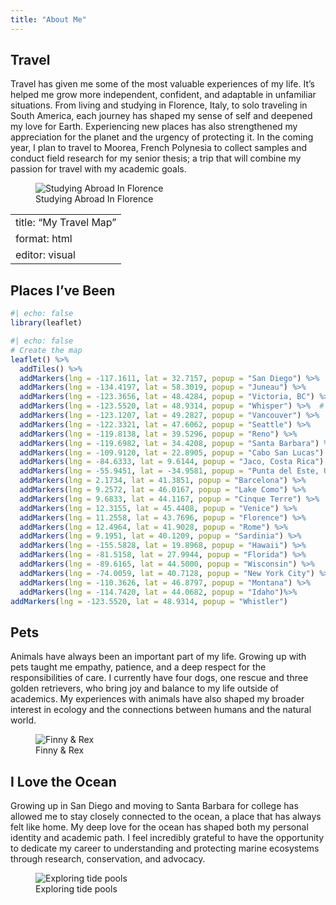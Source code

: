 ```yaml
---
title: "About Me"
---
```


## Travel

Travel has given me some of the most valuable experiences of my life. It’s helped me grow more independent, confident, and adaptable in unfamiliar situations. From living and studying in Florence, Italy, to solo traveling in South America, each journey has shaped my sense of self and deepened my love for Earth. Experiencing new places has also strengthened my appreciation for the planet and the urgency of protecting it. In the coming year, I plan to travel to Moorea, French Polynesia to collect samples and conduct field research for my senior thesis; a trip that will combine my passion for travel with my academic goals.

![Studying Abroad In Florence](images/IMG_6126.jpeg)

---
title: "My Travel Map"
format: html
editor: visual
---

##  Places I've Been

```r
#| echo: false
library(leaflet)
```


```r
#| echo: false
# Create the map
leaflet() %>%
  addTiles() %>%
  addMarkers(lng = -117.1611, lat = 32.7157, popup = "San Diego") %>%
  addMarkers(lng = -134.4197, lat = 58.3019, popup = "Juneau") %>%
  addMarkers(lng = -123.3656, lat = 48.4284, popup = "Victoria, BC") %>%
  addMarkers(lng = -123.5520, lat = 48.9314, popup = "Whisper") %>%  # Please confirm location for "Whisper"
  addMarkers(lng = -123.1207, lat = 49.2827, popup = "Vancouver") %>%
  addMarkers(lng = -122.3321, lat = 47.6062, popup = "Seattle") %>%
  addMarkers(lng = -119.8138, lat = 39.5296, popup = "Reno") %>%
  addMarkers(lng = -119.6982, lat = 34.4208, popup = "Santa Barbara") %>%
  addMarkers(lng = -109.9120, lat = 22.8905, popup = "Cabo San Lucas") %>%
  addMarkers(lng = -84.6333, lat = 9.6144, popup = "Jaco, Costa Rica") %>%
  addMarkers(lng = -55.9451, lat = -34.9581, popup = "Punta del Este, Uruguay") %>%
  addMarkers(lng = 2.1734, lat = 41.3851, popup = "Barcelona") %>%
  addMarkers(lng = 9.2572, lat = 46.0167, popup = "Lake Como") %>%
  addMarkers(lng = 9.6833, lat = 44.1167, popup = "Cinque Terre") %>%
  addMarkers(lng = 12.3155, lat = 45.4408, popup = "Venice") %>%
  addMarkers(lng = 11.2558, lat = 43.7696, popup = "Florence") %>%
  addMarkers(lng = 12.4964, lat = 41.9028, popup = "Rome") %>%
  addMarkers(lng = 9.1951, lat = 40.1209, popup = "Sardinia") %>%
  addMarkers(lng = -155.5828, lat = 19.8968, popup = "Hawaii") %>%
  addMarkers(lng = -81.5158, lat = 27.9944, popup = "Florida") %>%
  addMarkers(lng = -89.6165, lat = 44.5000, popup = "Wisconsin") %>%
  addMarkers(lng = -74.0059, lat = 40.7128, popup = "New York City") %>%
  addMarkers(lng = -110.3626, lat = 46.8797, popup = "Montana") %>%
  addMarkers(lng = -114.7420, lat = 44.0682, popup = "Idaho")%>%
addMarkers(lng = -123.5520, lat = 48.9314, popup = "Whistler") 


```







## Pets

Animals have always been an important part of my life. Growing up with pets taught me empathy, patience, and a deep respect for the responsibilities of care. I currently have four dogs, one rescue and three golden retrievers, who bring joy and balance to my life outside of academics. My experiences with animals have also shaped my broader interest in ecology and the connections between humans and the natural world.

![Finny & Rex](images/IMG_9480.jpeg)

## I Love the Ocean

Growing up in San Diego and moving to Santa Barbara for college has allowed me to stay closely connected to the ocean, a place that has always felt like home. My deep love for the ocean has shaped both my personal identity and academic path. I feel incredibly grateful to have the opportunity to dedicate my career to understanding and protecting marine ecosystems through research, conservation, and advocacy.

![Exploring tide pools](images/IMG_9786.jpg)

